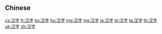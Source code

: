{{also|漢字}}
==Chinese==
{{zh-see|漢字}}

[[cs:汉字]]
[[fr:汉字]]
[[ko:汉字]]
[[hu:汉字]]
[[mg:汉字]]
[[ms:汉字]]
[[ja:汉字]]
[[pl:汉字]]
[[ta:汉字]]
[[th:汉字]]
[[uk:汉字]]
[[zh:汉字]]